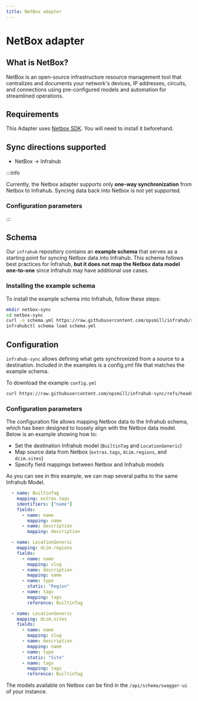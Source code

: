 ```yaml
---
title: NetBox adapter
---
```



<!-- vale off -->
# NetBox adapter

## What is NetBox?
<!-- vale on -->

NetBox is an open-source infrastructure resource management tool that centralizes and documents your network's devices, IP addresses, circuits, and connections using pre-configured models and automation for streamlined operations.

## Requirements

This Adapter uses [Netbox SDK](https://pypi.org/project/pynetbox).
You will need to install it beforehand.

## Sync directions supported

- NetBox → Infrahub

:::info

Currently, the Netbox adapter supports only **one-way synchronization** from Netbox to Infrahub.
Syncing data back into Netbox is not yet supported.

### Configuration parameters

:::

## Schema

Our `infrahub` repository contains an **example schema** that serves as a starting point for syncing Netbox data into Infrahub.
This schema follows best practices for Infrahub, **but it does not map the Netbox data model one-to-one** since Infrahub may have additional use cases.

<ReferenceLink title="Schema" url="https://github.com/opsmill/infrahub/blob/stable/models/examples/netbox/netbox.yml" openInNewTab />

### Installing the example schema

To install the example schema into Infrahub, follow these steps:

```bash
mkdir netbox-sync
cd netbox-sync
curl -o schema.yml https://raw.githubusercontent.com/opsmill/infrahub/refs/heads/stable/models/examples/netbox/netbox.yml
infrahubctl schema load schema.yml
```

## Configuration

`infrahub-sync` allows defining what gets synchronized from a source to a destination. Included in the examples is a config.yml file that matches the example schema.

<ReferenceLink title="config.yml" url="https://github.com/opsmill/infrahub-sync/blob/main/examples/netbox_to_infrahub/config.yml" openInNewTab />

To download the example `config.yml`

```bash
curl https://raw.githubusercontent.com/opsmill/infrahub-sync/refs/heads/main/examples/netbox_to_infrahub/config.yml > config.yml
```

### Configuration parameters

The configuration file allows mapping Netbox data to the Infrahub schema, which has been designed to loosely align with the Netbox data model.
Below is an example showing how to:

- Set the destination Infrahub model (`BuiltinTag` and `LocationGeneric`)
- Map source data from Netbox (`extras.tags`, `dcim.regions`, and `dcim.sites`)
- Specify field mappings between Netbox and Infrahub models

As you can see in this example, we can map several paths to the same Infrahub Model.

```yaml
  - name: BuiltinTag
    mapping: extras.tags
    identifiers: ["name"]
    fields:
      - name: name
        mapping: name
      - name: description
        mapping: description

  - name: LocationGeneric
    mapping: dcim.regions
    fields:
      - name: name
        mapping: slug
      - name: description
        mapping: name
      - name: type
        static: "Region"
      - name: tags
        mapping: tags
        reference: BuiltinTag

  - name: LocationGeneric
    mapping: dcim.sites
    fields:
      - name: name
        mapping: slug
      - name: description
        mapping: name
      - name: type
        static: "Site"
      - name: tags
        mapping: tags
        reference: BuiltinTag
```

The models available on Netbox can be find in the `/api/schema/swagger-ui` of your instance.

<ReferenceLink title="Netbox API Swagger" url="https://demo.netbox.dev/api/schema/swagger-ui" openInNewTab />
